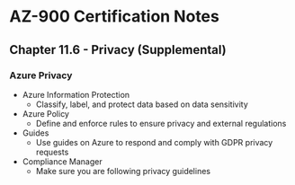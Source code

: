# AZ-900 Certification Notes
## Chapter 11.6 - Privacy (Supplemental)

### Azure Privacy
* Azure Information Protection
	* Classify, label, and protect data based on data sensitivity
* Azure Policy
	* Define and enforce rules to ensure privacy and external regulations
* Guides
	* Use guides on Azure to respond and comply with GDPR privacy requests
* Compliance Manager
	* Make sure you are following privacy guidelines